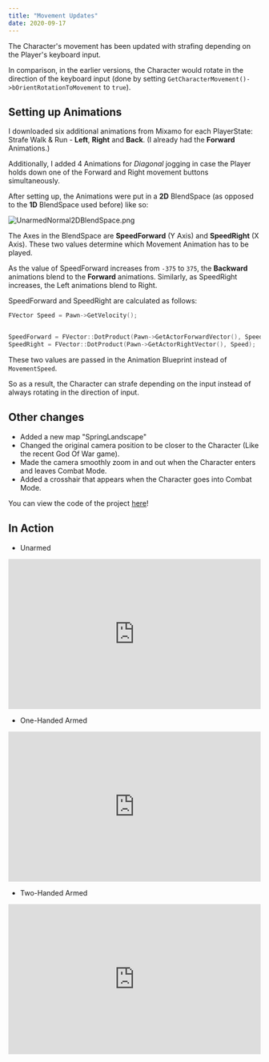 ---
title: "Movement Updates"
date: 2020-09-17
---



The Character's movement has been updated with strafing depending on the Player's keyboard input.

In comparison, in the earlier versions, the Character would rotate in the direction of the keyboard input (done by 
setting `GetCharacterMovement()->bOrientRotationToMovement` to `true`).

## Setting up Animations

I downloaded six additional animations from Mixamo for each PlayerState: Strafe Walk & Run - **Left**, **Right** and **Back**. (I already
had the **Forward** Animations.)

Additionally, I added 4 Animations for *Diagonal* jogging in case the Player holds down one of the Forward and Right movement buttons simultaneously.

After setting up, the Animations were put in a **2D** BlendSpace (as opposed to the **1D** BlendSpace used before) like so:

![UnarmedNormal2DBlendSpace.png](UnarmedNormal2DBlendSpace.png)

The Axes in the BlendSpace are **SpeedForward** (Y Axis) and **SpeedRight** (X Axis). These two values determine which Movement Animation has 
to be played. 

As the value of SpeedForward increases from `-375` to `375`, the **Backward** animations blend to the **Forward** animations. Similarly, as SpeedRight
increases, the Left animations blend to Right.

SpeedForward and SpeedRight are calculated as follows:

```cpp
FVector Speed = Pawn->GetVelocity();


SpeedForward = FVector::DotProduct(Pawn->GetActorForwardVector(), Speed);
SpeedRight = FVector::DotProduct(Pawn->GetActorRightVector(), Speed);

```

These two values are passed in the Animation Blueprint instead of `MovementSpeed`.

So as a result, the Character can strafe depending on the input instead of always rotating in the direction of input. 

## Other changes

 - Added a new map "SpringLandscape"
 - Changed the original camera position to be closer to the Character (Like the recent God Of War game).
 - Made the camera smoothly zoom in and out when the Character enters and leaves Combat Mode.
 - Added a crosshair that appears when the Character goes into Combat Mode.

 You can view the code of the project [here](https://github.com/1Gokul/MedievalCombatProject)!

## In Action

- Unarmed 
<iframe src="https://www.youtube.com/embed/rCqZrePd7QY" width="100%" height="300px" frameborder="0"> </iframe> 

- One-Handed Armed 
<iframe src="https://www.youtube.com/embed/igm6e9REARU" width="100%" height="300px" frameborder="0"> </iframe> 

- Two-Handed Armed
<iframe src="https://www.youtube.com/embed/7jS1zQTWJCA" width="100%" height="300px" frameborder="0"> </iframe> 
